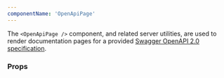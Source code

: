 ```yaml
---
componentName: 'OpenApiPage'
---
```


The `<OpenApiPage />` component, and related server utilities, are used to render documentation pages for a provided [Swagger OpenAPI 2.0 specification](https://swagger.io/specification/v2/).

### Props

<PropsTable props={componentProps} />

<UsageDetails packageJson={packageJson} />
